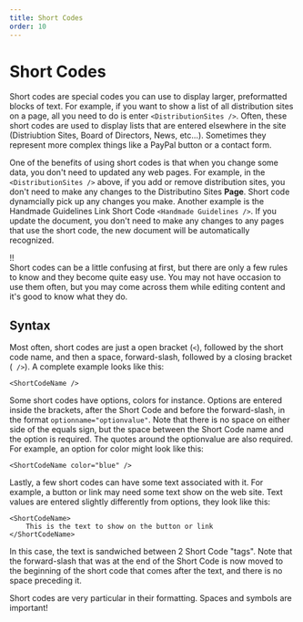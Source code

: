 ```yaml
---
title: Short Codes
order: 10
---
```

# Short Codes

Short codes are special codes you can use to display larger, preformatted blocks of text. For example, if you want to show a list of all distribution sites on a page, all you need to do is enter `<DistributionSites />`. Often, these short codes are used to display lists that are entered elsewhere in the site (Distriubtion Sites, Board of Directors, News, etc...). Sometimes they represent more complex things like a PayPal button or a contact form.

One of the benefits of using short codes is that when you change some data, you don't need to updated any web pages. For example, in the `<DistributionSites />` above, if you add or remove distribution sites, you don't need to make any changes to the Distributino Sites **Page**. Short code dynamcially pick up any changes you make. Another example is the Handmade Guidelines Link Short Code `<Handmade Guidelines />`. If you update the document, you don't need to make any changes to any pages that use the short code, the new document will be automatically recognized.

!!\
Short codes can be a little confusing at first, but there are only a few rules to know and they become quite easy use. You may not have occasion to use them often, but you may come across them while editing content and it's good to know what they do.

## Syntax

Most often, short codes are just a open bracket (`<`), followed by the short code name, and then a space, forward-slash, followed by a closing bracket (` />`). A complete example looks like this:
```
<ShortCodeName />
```

Some short codes have options, colors for instance. Options are entered inside the brackets, after the Short Code and before the forward-slash, in the format `optionname="optionvalue"`. Note that there is no space on either side of the equals sign, but the space between the Short Code name and the option is required. The quotes around the optionvalue are also required. For example, an option for color might look like this:
```
<ShortCodeName color="blue" />
```

Lastly, a few short codes can have some text associated with it. For example, a button or link may need some text show on the web site. Text values are entered slightly differently from options, they look like this:
```
<ShortCodeName>
    This is the text to show on the button or link
</ShortCodeName>
```

In this case, the text is sandwiched between 2 Short Code "tags". Note that the forward-slash that was at the end of the Short Code is now moved to the beginning of the short code that comes after the text, and there is no space preceding it.

<Aside>
Short codes are very particular in their formatting. Spaces and symbols are important!
</Aside>